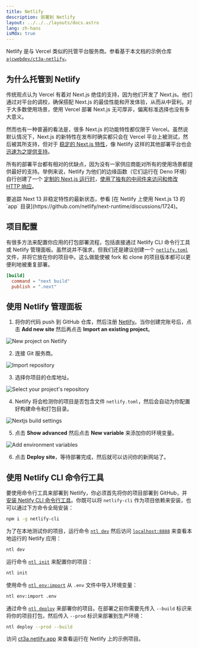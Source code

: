```yaml
---
title: Netlify
description: 部署到 Netlify
layout: ../../../layouts/docs.astro
lang: zh-hans
isMdx: true
---
```



Netlify 是与 Vercel 类似的托管平台服务商。参看基于本文档的示例仓库 [`ajcwebdev/ct3a-netlify`](https://github.com/ajcwebdev/ct3a-netlify)。

## 为什么托管到 Netlify

传统观点认为 Vercel 有着对 Next.js 绝佳的支持，因为他们开发了 Next.js。他们通过对平台的调校，确保搭配 Next.js 的最佳性能和开发体验，从而从中营利。对于大多数使用场景，使用 Vercel 部署 Next.js 无可厚非，偏离标准选择也没有多大意义。

然而也有一种普遍的看法是，很多 Next.js 的功能特性都仅限于 Vercel。虽然说默认情况下，Next.js 的新特性在发布时确实都只会在 Vercel 平台上被测试，然后被其所支持，但对于 [稳定的 Next.js 特性](https://docs.netlify.com/integrations/frameworks/next-js/overview/)，像 Netlify 这样的其他部署平台也会 [迅速为之提供支持](https://www.netlify.com/blog/deploy-nextjs-13/)。

所有的部署平台都有相对的优缺点，因为没有一家供应商能对所有的使用场景都提供最好的支持。举例来说，Netlify 为他们的边缘函数（它们运行在 Deno 环境）自行创建了一个 [定制的 Next.js 运行时](https://github.com/netlify/next-runtime)，[使用了独有的中间件来访问和修改 HTTP 响应](https://github.com/netlify/next-runtime#nextjs-middleware-on-netlify)。

<Callout type="info">
  要追踪 Next 13 非稳定特性的最新状态，参看 [在 Netlify 上使用 Next.js 13 的 `app` 目录](https://github.com/netlify/next-runtime/discussions/1724)。
</Callout>

## 项目配置

有很多方法来配置你应用的打包部署流程，包括直接通过 Netlify CLI 命令行工具或 Netlify 管理面板。虽然说并不强求，但我们还是建议创建一个 [`netlify.toml`](https://docs.netlify.com/configure-builds/file-based-configuration/) 文件，并将它放在你的项目中。这么做能使被 fork 和 clone 的项目版本都可以更便利地被重复部署。

```toml
[build]
  command = "next build"
  publish = ".next"
```

## 使用 Netlify 管理面板

1. 将你的代码 push 到 GitHub 仓库，然后注册 [Netlify](https://app.netlify.com/signup)。当你创建完账号后，点击 **Add new site** 然后再点击 **Import an existing project**。

![New project on Netlify](/images/netlify-01-new-project.webp)

2. 连接 Git 服务商。

![Import repository](/images/netlify-02-connect-to-git-provider.webp)

3. 选择你项目的仓库地址。

![Select your project's repository](/images/netlify-03-pick-a-repository-from-github.webp)

4. Netlify 将会检测你的项目是否包含文件 `netlify.toml`，然后会自动为你配置好构建命令和打包目录。

![Nextjs build settings](/images/netlify-04-configure-build-settings.webp)

5. 点击 **Show advanced** 然后点击 **New variable** 来添加你的环境变量。

![Add environment variables](/images/netlify-05-env-vars.webp)

6. 点击 **Deploy site**，等待部署完成，然后就可以访问你的新网站了。

## 使用 Netlify CLI 命令行工具

要使用命令行工具来部署到 Netlify，你必须首先将你的项目部署到 GitHub，并 [安装 Netlify CLI 命令行工具](https://docs.netlify.com/cli/get-started/)。你既可以将 `netlify-cli` 作为项目依赖来安装，也可以通过下方命令全局安装：

```bash
npm i -g netlify-cli
```

为了在本地测试你的项目，运行命令 [`ntl dev`](https://docs.netlify.com/cli/get-started/#run-a-local-development-environment) 然后访问 [`localhost:8888`](http://localhost:8888/) 来查看本地运行的 Netlify 应用：

```bash
ntl dev
```

运行命令 [`ntl init`](https://docs.netlify.com/cli/get-started/#continuous-deployment) 来配置你的项目：

```bash
ntl init
```

使用命令 [`ntl env:import`](https://cli.netlify.com/commands/env#envimport) 从 `.env` 文件中导入环境变量：

```bash
ntl env:import .env
```

通过命令 [`ntl deploy`](https://docs.netlify.com/cli/get-started/#manual-deploys) 来部署你的项目。在部署之前你需要先传入 `--build` 标识来将你的项目打包，然后传入 `--prod` 标识来部署到生产环境：

```bash
ntl deploy --prod --build
```

访问 [ct3a.netlify.app](https://ct3a.netlify.app/) 来查看运行在 Netlify 上的示例项目。
